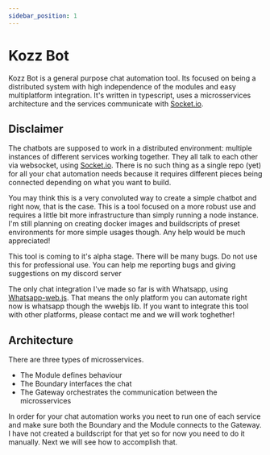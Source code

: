 ```yaml
---
sidebar_position: 1
---
```


# Kozz Bot

Kozz Bot is a general purpose chat automation tool. Its focused on being a distributed system with high independence of the modules and easy multiplatform integration. It's written in typescript, uses a microsservices architecture and the services communicate with [Socket.io](https://socket.io).

## Disclaimer

The chatbots are supposed to work in a distributed environment: multiple instances of different services working together. They all talk to each other via websocket, using [Socket.io](https://socket.io). There is no such thing as a single repo (yet) for all your chat automation needs because it requires different pieces being connected depending on what you want to build.

You may think this is a very convoluted way to create a simple chatbot and right now, that is the case. This is a tool focused on a more robust use and requires a little bit more infrastructure than simply running a node instance. I'm still planning on creating docker images and buildscripts of preset environments for more simple usages though. Any help would be much appreciated!

This tool is coming to it's alpha stage. There will be many bugs. Do not use this for professional use. You can help me reporting bugs and giving suggestions on my discord server

The only chat integration I've made so far is with Whatsapp, using [Whatsapp-web.js](https://wwebjs.dev). That means the only platform you can automate right now is whatsapp though the wwebjs lib. If you want to integrate this tool with other platforms, please contact me and we will work toghether!

## Architecture

There are three types of microsservices.

- The Module defines behaviour
- The Boundary interfaces the chat
- The Gateway orchestrates the communication between the microsservices

In order for your chat automation works you neet to run one of each service and make sure both the Boundary and the Module connects to the Gateway. I have not created a buildscript for that yet so for now you need to do it manually. Next we will see how to accomplish that.

